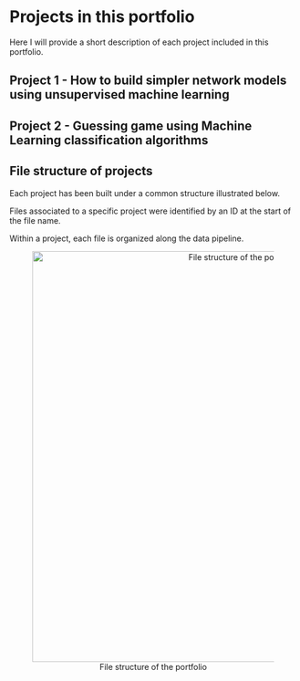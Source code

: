 # Projects in this portfolio

Here I will provide a short description of each project included in this portfolio.

## Project 1 - How to build simpler network models using unsupervised machine learning

## Project 2 - Guessing game using Machine Learning classification algorithms

## File structure of projects
Each project has been built under a common structure illustrated below.

Files associated to a specific project were identified by an ID at the start of the file name.

Within a project, each file is organized along the data pipeline.

<center>

![File structure of the portfolio \label{file_structure}](images/file_structure.png){width=720px}

</center>